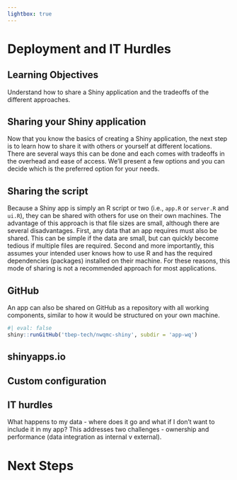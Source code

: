 ```yaml
---
lightbox: true
---
```


# Deployment and IT Hurdles

## Learning Objectives {.unnumbered .objectives}

Understand how to share a Shiny application and the tradeoffs of the different approaches.

## Sharing your Shiny application

Now that you know the basics of creating a Shiny application, the next step is to learn how to share it with others or yourself at different locations.  There are several ways this can be done and each comes with tradeoffs in the overhead and ease of access.  We'll present a few options and you can decide which is the preferred option for your needs.  

## Sharing the script

Because a Shiny app is simply an R script or two (i.e., `app.R` or `server.R` and `ui.R`), they can be shared with others for use on their own machines.  The advantage of this approach is that file sizes are small, although there are several disadvantages.  First, any data that an app requires must also be shared.  This can be simple if the data are small, but can quickly become tedious if multiple files are required.  Second and more importantly, this assumes your intended user knows how to use R and has the required dependencies (packages) installed on their machine.  For these reasons, this mode of sharing is not a recommended approach for most applications.

## GitHub

An app can also be shared on GitHub as a repository with all working components, similar to how it would be structured on your own machine.  

```r
#| eval: false
shiny::runGitHub('tbep-tech/nwqmc-shiny', subdir = 'app-wq')
```

## shinyapps.io

## Custom configuration

## IT hurdles

What happens to my data - where does it go and what if I don't want to include it in my app?  This addresses two challenges - ownership and performance (data integration as internal v external).

# Next Steps
